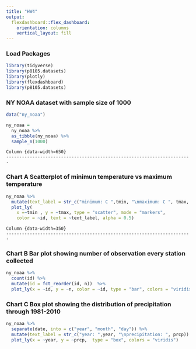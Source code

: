 ```yaml
---
title: "HW4"
output: 
  flexdashboard::flex_dashboard:
    orientation: columns
    vertical_layout: fill
---
```


### Load Packages

```r
library(tidyverse)
library(p8105.datasets)
library(plotly)
library(flexdashboard)
library(p8105.datasets)
```

### 

### NY NOAA dataset with sample size of 1000

```r
data("ny_noaa")

ny_noaa = 
  ny_noaa %>% 
  as_tibble(ny_noaa) %>%
  sample_n(1000)
```

    Column {data-width=650}
    -----------------------------------------------------------------------

### Chart A Scatterplot of minimun temperature vs maximum temperature

```r
ny_noaa %>%
  mutate(text_label = str_c("minimum: C ",tmin, "\nmaximum: C ", tmax,  "\ndate:", date)) %>% 
  plot_ly(
    x =~tmin , y = ~tmax, type = "scatter", mode = "markers",
    color = ~id, text = ~text_label, alpha = 0.5)
```

    Column {data-width=350}
    -----------------------------------------------------------------------

### Chart B Bar plot showing number of observation every station collected

```r
ny_noaa %>% 
  count(id) %>% 
  mutate(id = fct_reorder(id, n))  %>% 
  plot_ly(x = ~id, y = ~n, color = ~id, type = "bar", colors = "viridis")
```

### Chart C Box plot showing the distribution of precipitation through 1981-2010

```r
ny_noaa %>% 
  separate(date, into = c("year", "month", "day")) %>%
  mutate(text_label = str_c("year: ",year, "\nprecipitation: ", prcp)) %>% 
  plot_ly(x = ~year, y = ~prcp,  type = "box", colors = "viridis")
```
